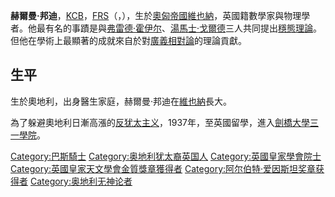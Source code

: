 {{expand|time=2015-02-04T14:25:14+00:00}}
{{unreferenced|time=2015-02-04T14:25:14+00:00}}
'''赫爾曼·邦迪'''，[[巴斯勳章|KCB]]，[[FRS|FRS]]（{{lang-en|'''Hermann Bondi'''}}，{{bd|1919年|11月1日|2005年|9月10日|catIdx=Bondi, Hermann}}），生於[[奧匈帝國|奧匈帝國]][[維也納|維也納]]，英國籍數學家與物理學者。他最有名的事蹟是與[[弗雷德·霍伊尔|弗雷德·霍伊尔]]、[[湯馬士·戈爾德_(天文學家)|湯馬士·戈爾德]]三人共同提出[[穩態理論|穩態理論]]。但他在學術上最顯著的成就來自於對[[廣義相對論|廣義相對論]]的理論貢獻。

==生平==
生於奧地利，出身醫生家庭，赫爾曼·邦迪在[[維也納|維也納]]長大。

為了躲避奧地利日漸高漲的[[反犹太主义|反犹太主义]]，1937年，至英國留學，進入[[劍橋大學|劍橋大學]][[剑桥大学三一学院|三一學院]]。

{{阿尔伯特·爱因斯坦奖章获得者}}
{{英国皇家天文学会金质奖章获得者}}
{{Authority control}}
{{DEFAULTSORT:Bondi, Hermann}}
[[Category:巴斯騎士|Category:巴斯騎士]]
[[Category:奥地利犹太裔英国人|Category:奥地利犹太裔英国人]]
[[Category:英國皇家學會院士|Category:英國皇家學會院士]]
[[Category:英國皇家天文學會金質獎章獲得者|Category:英國皇家天文學會金質獎章獲得者]]
[[Category:阿尔伯特·爱因斯坦奖章获得者|Category:阿尔伯特·爱因斯坦奖章获得者]]
[[Category:奥地利无神论者|Category:奥地利无神论者]]